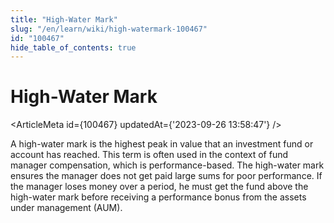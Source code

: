 ```yaml
---
title: "High-Water Mark"
slug: "/en/learn/wiki/high-watermark-100467"
id: "100467"
hide_table_of_contents: true
---
```



# High-Water Mark

<ArticleMeta id={100467} updatedAt={'2023-09-26 13:58:47'} />
<div className='border-solid border-b border-t-0 my-4 border-[var(--ifm-color-gray-300)]' />

A high-water mark is the highest peak in value that an investment fund or account has reached. This term is often used in the context of fund manager compensation, which is performance-based. The high-water mark ensures the manager does not get paid large sums for poor performance. If the manager loses money over a period, he must get the fund above the high-water mark before receiving a performance bonus from the assets under management (AUM).
